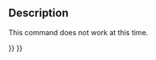 <languages/>

{{Docnav
|[[Std_MacroStartDebug|MacroStartDebug]]
|[[Std_MacroStepOver|MacroStepOver]]
|[[Std_Macro_Menu|Std Macro Menu]]
|IconL=Std_MacroStartDebug.svg
|IconR=
|IconC=Freecad.svg
}}

{{GuiCommand
|Name=Std MacroStopDebug
|MenuLocation=Macro → Stop debugging
|Workbenches=All
|Shortcut={{KEY|Shift}}+{{KEY|F6}}
|SeeAlso=[[Std_MacroStartDebug|Std MacroStartDebug]]
}}

==Description==

This command does not work at this time.


{{Docnav
|[[Std_MacroStartDebug|MacroStartDebug]]
|[[Std_MacroStepOver|MacroStepOver]]
|[[Std_Macro_Menu|Std Macro Menu]]
|IconL=Std_MacroStartDebug.svg
|IconR=
|IconC=Freecad.svg
}}

{{Std_Base_navi{{#translation:}}}}
{{Userdocnavi{{#translation:}}}}